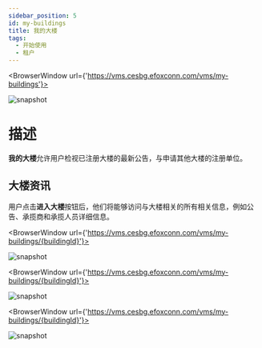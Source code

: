 ---
sidebar_position: 5
id: my-buildings
title: 我的大楼
tags:
  - 开始使用
  - 租户
---


<BrowserWindow url={'https://vms.cesbg.efoxconn.com/vms/my-buildings'}>

![snapshot](../assets/vms/vms-my-buildings-zh-hant.png)

</BrowserWindow>

# 描述

**我的大楼**允许用户检视已注册大楼的最新公告，与申请其他大楼的注册单位。

## 大楼资讯

用户点击**进入大楼**按钮后，他们将能够访问与大楼相关的所有相关信息，例如公告、承揽商和承揽人员详细信息。

<BrowserWindow url={'https://vms.cesbg.efoxconn.com/vms/my-buildings/{buildingId}'}>

![snapshot](../assets/vms/vms-building-zh-hant.png)

</BrowserWindow>

<BrowserWindow url={'https://vms.cesbg.efoxconn.com/vms/my-buildings/{buildingId}'}>

![snapshot](../assets/vms/vms-building-contractor-zh-hant.png)

</BrowserWindow>

<BrowserWindow url={'https://vms.cesbg.efoxconn.com/vms/my-buildings/{buildingId}'}>

![snapshot](../assets/vms/vms-building-contractor-personnel-zh-hant.png)

</BrowserWindow>
